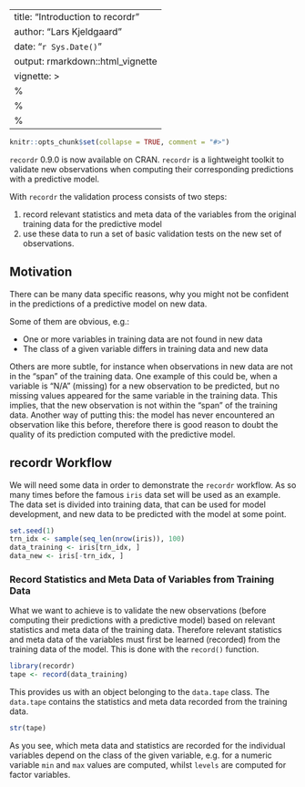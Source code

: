     
---
title: "Introduction to recordr"
author: "Lars Kjeldgaard"
date: "`r Sys.Date()`"
output: rmarkdown::html_vignette
vignette: >
  %\VignetteIndexEntry{Introduction to recordr}
  %\VignetteEngine{knitr::rmarkdown}
  %\VignetteEncoding{UTF-8}
---

```r
knitr::opts_chunk$set(collapse = TRUE, comment = "#>")
```

`recordr` 0.9.0 is now available on CRAN. `recordr` is a lightweight toolkit to 
validate new observations when computing their corresponding predictions with a 
predictive model. 

With `recordr` the validation process consists of two steps: 

1. record relevant statistics and meta data of the variables from the original
training data for the predictive model 
2. use these data to run a set of basic validation tests on the new set of 
observations.

## Motivation

There can be many data specific reasons, why you might not be confident in the
predictions of a predictive model on new data. 

Some of them are obvious, e.g.:

* One or more variables in training data are not found in new data
* The class of a given variable differs in training data and new data

Others are more subtle, for instance when observations in 
new data are not in the "span" of the training data. One example of this could 
be, when a variable is "N/A" (missing) for a new observation to be predicted, 
but no missing values appeared for the same variable in the training data.
This implies, that the new observation is not within the "span" of the training 
data. Another way of putting this: the model has never encountered an 
observation like this before, therefore there is good reason to doubt the 
quality of its prediction computed with the predictive model.

## recordr Workflow

We will need some data in order to demonstrate the `recordr` workflow. As so
many times before the famous `iris` data set will be used as an example. The 
data set is divided into training data, that can be used for model development,
and new data to be predicted with the model at some point.

```r
set.seed(1)
trn_idx <- sample(seq_len(nrow(iris)), 100)
data_training <- iris[trn_idx, ]
data_new <- iris[-trn_idx, ]
```

### Record Statistics and Meta Data of Variables from Training Data

What we want to achieve is to validate the new observations (before computing 
their predictions with a predictive model) based on relevant 
statistics and meta data of the training data. Therefore relevant statistics and
meta data of the variables must first be learned (recorded) from the training 
data of the model. This is done with the `record()` function.

```r
library(recordr)
tape <- record(data_training)
```

This provides us with an object belonging to the `data.tape` class. 
The `data.tape` contains the statistics and meta data recorded from the training 
data.

```r
str(tape)
```

As you see, which meta data and statistics are recorded for the individual 
variables depend on the class of the given variable, e.g. for a numeric 
variable `min` and `max` values are computed, whilst `levels` are computed for
factor variables.


